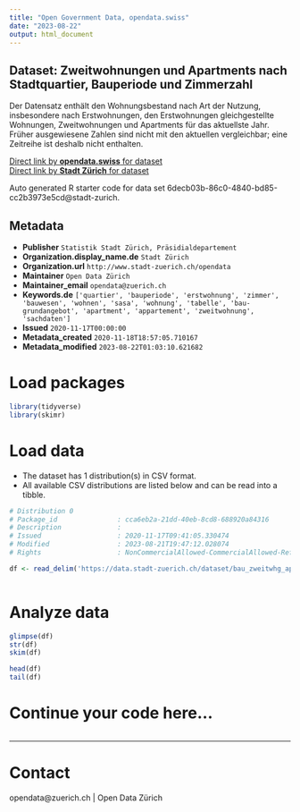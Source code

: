 ```yaml
---
title: "Open Government Data, opendata.swiss"
date: "2023-08-22"
output: html_document
---
```


## Dataset: Zweitwohnungen und Apartments nach Stadtquartier, Bauperiode und Zimmerzahl

Der Datensatz enthält den Wohnungsbestand nach Art der Nutzung, insbesondere nach Erstwohnungen, den Erstwohnungen gleichgestellte Wohnungen, Zweitwohnungen und Apartments für das aktuellste Jahr. Früher ausgewiesene Zahlen sind nicht mit den aktuellen vergleichbar; eine Zeitreihe ist deshalb nicht enthalten.

[Direct link by **opendata.swiss** for dataset](https://opendata.swiss/de/dataset/zweitwohnungen-und-apartments-nach-stadtquartier-bauperiode-und-zimmerzahl)<br>
[Direct link by **Stadt Zürich** for dataset](https://data.stadt-zuerich.ch/dataset/bau_zweitwhg_apartment_quartier_bauperiode_zizahl_od5414)

Auto generated R starter code for data set 6decb03b-86c0-4840-bd85-cc2b3973e5cd@stadt-zurich.

## Metadata

- **Publisher** `Statistik Stadt Zürich, Präsidialdepartement`
- **Organization.display_name.de** `Stadt Zürich`
- **Organization.url** `http://www.stadt-zuerich.ch/opendata`
- **Maintainer** `Open Data Zürich`
- **Maintainer_email** `opendata@zuerich.ch`
- **Keywords.de** `['quartier', 'bauperiode', 'erstwohnung', 'zimmer', 'bauwesen', 'wohnen', 'sasa', 'wohnung', 'tabelle', 'bau-grundangebot', 'apartment', 'appartement', 'zweitwohnung', 'sachdaten']`
- **Issued** `2020-11-17T00:00:00`
- **Metadata_created** `2020-11-18T18:57:05.710167`
- **Metadata_modified** `2023-08-22T01:03:10.621682`


# Load packages

```r

library(tidyverse)
library(skimr)

```

# Load data

-   The dataset has 1 distribution(s) in CSV format.
-   All available CSV distributions are listed below and can be read into a tibble.

```r

# Distribution 0
# Package_id               : cca6eb2a-21dd-40eb-8cd8-688920a84316
# Description              : 
# Issued                   : 2020-11-17T09:41:05.330474
# Modified                 : 2023-08-21T19:47:12.028074
# Rights                   : NonCommercialAllowed-CommercialAllowed-ReferenceNotRequired

df <- read_delim('https://data.stadt-zuerich.ch/dataset/bau_zweitwhg_apartment_quartier_bauperiode_zizahl_od5414/download/BAU541OD5414.csv')



```

# Analyze data

```r

glimpse(df)
str(df)
skim(df)

head(df)
tail(df)

```

# Continue your code here...

```r

```

------------------------------------------------------------------------

# Contact

opendata@zuerich.ch | Open Data Zürich

